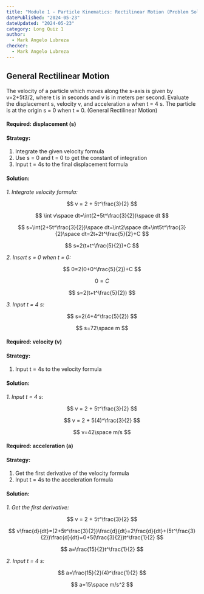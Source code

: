 ---
title: "Module 1 - Particle Kinematics: Rectilinear Motion (Problem Solving)"
datePublished: "2024-05-23"
dateUpdated: "2024-05-23"
category: Long Quiz 1
author: 
  - Mark Angelo Lubreza
checker: 
  - Mark Angelo Lubreza
---

## General Rectilinear Motion
The velocity of a particle which moves along the s-axis is given by v=2+5t3/2, where t is in seconds and v is in meters per second. Evaluate the displacement s, velocity v, and acceleration a when t = 4 s. The particle is at the origin s = 0 when t = 0. (General Rectilinear Motion)
#### Required: displacement (s)
#### Strategy:
1. Integrate the given velocity formula
2. Use s = 0 and t = 0 to get the constant of integration
3. Input t = 4s to the final displacement formula
#### Solution:
*1. Integrate velocity formula:*

$$ v = 2 + 5t^\frac{3}{2} $$

$$ \int v\space dt=\int(2+5t^\frac{3}{2})\space dt $$

$$ s=\int(2+5t^\frac{3}{2})\space dt=\int2\space dt+\int5t^\frac{3}{2}\space dt=2t+2t^\frac{5}{2}+C $$

$$ s=2(t+t^\frac{5}{2})+C $$

*2. Insert s = 0 when t = 0:*

$$ 0=2(0+0^\frac{5}{2})+C $$

$$ 0=C $$

$$ s=2(t+t^\frac{5}{2}) $$

*3. Input t = 4 s:*

$$ s=2(4+4^\frac{5}{2}) $$

$$ s=72\space m $$

#### Required: velocity (v)
#### Strategy:
1. Input t = 4s to the velocity formula
#### Solution:
*1. Input t = 4 s:*

$$ v = 2 + 5t^\frac{3}{2} $$

$$ v = 2 + 5(4)^\frac{3}{2} $$

$$ v=42\space m/s $$

#### Required: acceleration (a)
#### Strategy:
1. Get the first derivative of the velocity formula
2. Input t = 4s to the acceleration formula
#### Solution:
*1. Get the first derivative:*

$$ v = 2 + 5t^\frac{3}{2} $$

$$ v\frac{d}{dt}=(2+5t^\frac{3}{2})\frac{d}{dt}=2\frac{d}{dt}+(5t^\frac{3}{2})\frac{d}{dt}=0+5(\frac{3}{2})t^\frac{1}{2} $$

$$ a=\frac{15}{2}t^\frac{1}{2} $$

*2. Input t = 4 s:*

$$ a=\frac{15}{2}(4)^\frac{1}{2} $$

$$ a=15\space m/s^2 $$
